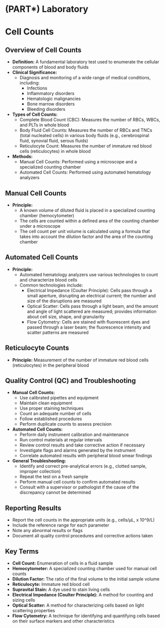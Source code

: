 # (PART\*) Laboratory

# Cell Counts {-}

## **Overview of Cell Counts** {-}

*   **Definition:** A fundamental laboratory test used to enumerate the cellular components of blood and body fluids
*   **Clinical Significance:**
    *   Diagnosis and monitoring of a wide range of medical conditions, including:
        *   Infections
        *   Inflammatory disorders
        *   Hematologic malignancies
        *   Bone marrow disorders
        *   Bleeding disorders
*   **Types of Cell Counts:**
    *   Complete Blood Count (CBC): Measures the number of RBCs, WBCs, and PLTs in whole blood
    *   Body Fluid Cell Counts: Measures the number of RBCs and TNCs (total nucleated cells) in various body fluids (e.g., cerebrospinal fluid, synovial fluid, serous fluids)
    *   Reticulocyte Count: Measures the number of immature red blood cells (reticulocytes) in whole blood
*   **Methods:**
    *   Manual Cell Counts: Performed using a microscope and a specialized counting chamber
    *   Automated Cell Counts: Performed using automated hematology analyzers

## **Manual Cell Counts** {-}
*   **Principle:**
    *   A known volume of diluted fluid is placed in a specialized counting chamber (hemocytometer)
    *   The cells are counted within a defined area of the counting chamber under a microscope
    *   The cell count per unit volume is calculated using a formula that takes into account the dilution factor and the area of the counting chamber

## **Automated Cell Counts** {-}
*   **Principle:**
    *   Automated hematology analyzers use various technologies to count and characterize blood cells
    *   Common technologies include:
        *   Electrical Impedance (Coulter Principle): Cells pass through a small aperture, disrupting an electrical current; the number and size of the disruptions are measured
        *   Optical Scatter: Cells pass through a light beam, and the amount and angle of light scattered are measured; provides information about cell size, shape, and granularity
        *   Flow Cytometry: Cells are stained with fluorescent dyes and passed through a laser beam; the fluorescence intensity and scatter patterns are measured

## **Reticulocyte Counts** {-}
*   **Principle:** Measurement of the number of immature red blood cells (reticulocytes) in the peripheral blood

## **Quality Control (QC) and Troubleshooting** {-}
*   **Manual Cell Counts:**
    *   Use calibrated pipettes and equipment
    *   Maintain clean equipment
    *   Use proper staining techniques
    *   Count an adequate number of cells
    *   Follow established procedures
    *   Perform duplicate counts to assess precision
*   **Automated Cell Counts:**
    *   Perform daily instrument calibration and maintenance
    *   Run control materials at regular intervals
    *   Review control results and take corrective action if necessary
    *   Investigate flags and alarms generated by the instrument
    *   Correlate automated results with peripheral blood smear findings
*   **General Troubleshooting:**
    *   Identify and correct pre-analytical errors (e.g., clotted sample, improper collection)
    *   Repeat the test on a fresh sample
    *   Perform manual cell counts to confirm automated results
    *   Consult with a supervisor or pathologist if the cause of the discrepancy cannot be determined

## **Reporting Results** {-}
*   Report the cell counts in the appropriate units (e.g., cells/μL, x 10^9/L)
*   Include the reference range for each parameter
*   Note any abnormal results or flags
*   Document all quality control procedures and corrective actions taken

## **Key Terms** {-}
*   **Cell Count:** Enumeration of cells in a fluid sample
*   **Hemocytometer:** A specialized counting chamber used for manual cell counts
*   **Dilution Factor:** The ratio of the final volume to the initial sample volume
*   **Reticulocyte:** Immature red blood cell
*   **Supravital Stain:** A dye used to stain living cells
*   **Electrical Impedance (Coulter Principle):** A method for counting and sizing cells
*   **Optical Scatter:** A method for characterizing cells based on light scattering properties
*   **Flow Cytometry:** A technique for identifying and quantifying cells based on their surface markers and other characteristics

